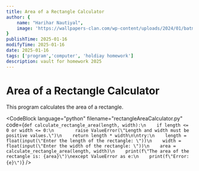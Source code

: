 ```yaml
---
title: Area of a Rectangle Calculator
author: {
    name: "Harihar Nautiyal",
    image: 'https://wallpapers-clan.com/wp-content/uploads/2024/01/batman-profile-rain-dark-blue-desktop-wallpaper-preview.jpg'
}
publishTime: 2025-01-16
modifyTime: 2025-01-16
date: 2025-01-16
tags: ['program','computer', 'holdiay homework']
description: vault for homework 2025
---
```


# Area of a Rectangle Calculator

This program calculates the area of a rectangle.

<CodeBlock
language="python"
filename="rectangleAreaCalculator.py"
code={`def calculate_rectangle_area(length, width):\n    if length <= 0 or width <= 0:\n        raise ValueError(\"Length and width must be positive values.\")\n    return length * width\n\ntry:\n    length = float(input(\"Enter the length of the rectangle: \"))\n    width = float(input(\"Enter the width of the rectangle: \"))\n    area = calculate_rectangle_area(length, width)\n    print(f\"The area of the rectangle is: {area}\")\nexcept ValueError as e:\n    print(f\"Error: {e}\")`}
/>